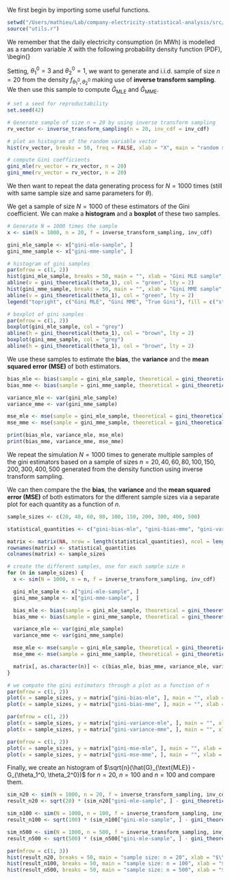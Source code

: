 We first begin by importing some useful functions.
```r
setwd("/Users/mathieu/Lab/company-electricity-statistical-analysis/src/")
source("utils.r")
```

We remember that the daily electricity consumption (in MWh) is modelled as a random variable $X$ with the following probability density function (PDF), 
\begin{\begin{equation}
  f_{\theta_1, \theta_2}(x) = 
  \begin{cases}
    \frac{\theta_1 \theta_2^{\theta_1}}{x^{\theta_1 + 1}}, &\quad x \geq \theta_2 \\
    0,                                                     &\quad \text{otherwise}
  \end{cases}
(\#eq:PDF)
\end{equation}}

Setting, $\theta_1^0 = 3$ and $\theta_2^0 = 1$, we want to generate and i.i.d. sample of size $n=20$ from the density $f_{\theta_1^0, \theta_2^0}$ making use of **inverse transform sampling**. 
We then use this sample to compute $\hat{G}_{\text{MLE}}$ and $\hat{G}_{\text{MME}}$.

```r
# set a seed for reproductability
set.seed(42)

# Generate sample of size n = 20 by using inverse transform sampling
rv_vector <- inverse_transform_sampling(n = 20, inv_cdf = inv_cdf)

# plot an histogram of the random variable vector
hist(rv_vector, breaks = 50, freq = FALSE, xlab = "X", main = "random sample")

# compute Gini coefficients
gini_mle(rv_vector = rv_vector, n = 20)
gini_mme(rv_vector = rv_vector, n = 20)
```

We then want to repeat the data generating process for $N = 1000$ times (still with same sample size and same parameters for $\theta$).

We get a sample of size $N = 1000$ of these estimators of the Gini coefficient.
We can make a **histogram** and a **boxplot** of these two samples.
```r
# Generate N = 1000 times the sample
x <- sim(N = 1000, n = 20, f = inverse_transform_sampling, inv_cdf)

gini_mle_sample <- x["gini-mle-sample", ]
gini_mme_sample <- x["gini-mme-sample", ]

# histogram of gini samples
par(mfrow = c(1, 2))
hist(gini_mle_sample, breaks = 50, main = "", xlab = "Gini MLE sample", col = "steelblue")
abline(v = gini_theoretical(theta_1), col = "green", lty = 2)
hist(gini_mme_sample, breaks = 50, main = "", xlab = "Gini MME sample", col = "red")
abline(v = gini_theoretical(theta_1), col = "green", lty = 2)
legend("topright", c("Gini MLE", "Gini MME", "True Gini"), fill = c("steelblue", "red", "green"))

# boxplot of gini samples
par(mfrow = c(1, 2))
boxplot(gini_mle_sample, col = "grey")
abline(h = gini_theoretical(theta_1), col = "brown", lty = 2)
boxplot(gini_mme_sample, col = "grey")
abline(h = gini_theoretical(theta_1), col = "brown", lty = 2)
```

We use these samples to estimate the **bias**, the **variance** and the **mean squared error (MSE)** of both estimators.
```r
bias_mle <- bias(sample = gini_mle_sample, theoretical = gini_theoretical(theta_1))
bias_mme <- bias(sample = gini_mme_sample, theoretical = gini_theoretical(theta_1))

variance_mle <- var(gini_mle_sample)
variance_mme <- var(gini_mme_sample)

mse_mle <- mse(sample = gini_mle_sample, theoretical = gini_theoretical(theta_1))
mse_mme <- mse(sample = gini_mme_sample, theoretical = gini_theoretical(theta_1))

print(bias_mle, variance_mle, mse_mle)
print(bias_mme, variance_mme, mse_mme)
```

We repeat the simulation $N = 1000$ times to generate multiple samples of the gini estimators based on a sample of sizes $n = 20, 40, 60, 80, 100, 150, 200, 300, 400, 500$ generated from the density function using inverse transform sampling.

We can then compare the the **bias**, the **variance** and the **mean squared error (MSE)** of both estimators for the different sample sizes via a separate plot for each quantity as a function of $n$.
```r
sample_sizes <- c(20, 40, 60, 80, 100, 150, 200, 300, 400, 500) 

statistical_quantities <- c("gini-bias-mle", "gini-bias-mme", "gini-variance-mle", "gini-variance-mme", "gini-mse-mle", "gini-mse-mme")

matrix <- matrix(NA, nrow = length(statistical_quantities), ncol = length(sample_sizes))
rownames(matrix) <- statistical_quantities
colnames(matrix) <- sample_sizes

# create the different samples, one for each sample size n
for (n in sample_sizes) {
  x <- sim(N = 1000, n = n, f = inverse_transform_sampling, inv_cdf)

  gini_mle_sample <- x["gini-mle-sample", ]
  gini_mme_sample <- x["gini-mme-sample", ]

  bias_mle <- bias(sample = gini_mle_sample, theoretical = gini_theoretical(theta_1))
  bias_mme <- bias(sample = gini_mme_sample, theoretical = gini_theoretical(theta_1))

  variance_mle <- var(gini_mle_sample)
  variance_mme <- var(gini_mme_sample)

  mse_mle <- mse(sample = gini_mle_sample, theoretical = gini_theoretical(theta_1))
  mse_mme <- mse(sample = gini_mme_sample, theoretical = gini_theoretical(theta_1))

  matrix[, as.character(n)] <- c(bias_mle, bias_mme, variance_mle, variance_mme, mse_mle, mse_mme)
}

# we compate the gini estimators through a plot as a function of n
par(mfrow = c(1, 2))
plot(x = sample_sizes, y = matrix["gini-bias-mle", ], main = "", xlab = "N", ylab = "Gini MLE biases", col = "steelblue")
plot(x = sample_sizes, y = matrix["gini-bias-mme", ], main = "", xlab = "N", ylab = "Gini MME biases", col = "red")

par(mfrow = c(1, 2))
plot(x = sample_sizes, y = matrix["gini-variance-mle", ], main = "", xlab = "N", ylab = "Gini MLE variances", col = "steelblue")
plot(x = sample_sizes, y = matrix["gini-variance-mme", ], main = "", xlab = "N", ylab = "Gini MME variances", col = "red")

par(mfrow = c(1, 2))
plot(x = sample_sizes, y = matrix["gini-mse-mle", ], main = "", xlab = "N", ylab = "Gini MLE Mean Squared Error", col = "steelblue")
plot(x = sample_sizes, y = matrix["gini-mse-mme", ], main = "", xlab = "N", ylab = "Gini MME Mean Squared Error", col = "red")
```

Finally, we create an histogram of $\sqrt{n}(\hat{G}_{\text{MLE}} - G_{\theta_1^0, \theta_2^0})$ for $n = 20$, $n = 100$ and $n = 100$ and compare them.
```r
sim_n20 <- sim(N = 1000, n = 20, f = inverse_transform_sampling, inv_cdf)
result_n20 <- sqrt(20) * (sim_n20["gini-mle-sample", ] - gini_theoretical(theta_1))

sim_n100 <- sim(N = 1000, n = 100, f = inverse_transform_sampling, inv_cdf)
result_n100 <- sqrt(100) * (sim_n100["gini-mle-sample", ] - gini_theoretical(theta_1))

sim_n500 <- sim(N = 1000, n = 500, f = inverse_transform_sampling, inv_cdf)
result_n500 <- sqrt(500) * (sim_n500["gini-mle-sample", ] - gini_theoretical(theta_1))

par(mfrow = c(1, 3))
hist(result_n20, breaks = 50, main = "sample size: n = 20", xlab = "$\\sqrt{n}(\\hat{G}_{\\text{MLE}} - G_{\\theta_1^0, \\theta_2^0} )$", col = "steelblue")
hist(result_n100, breaks = 50, main = "sample size: n = 100", xlab = "$\\{n}(\\hat{G}_{\\text{MLE}} - G_{\\theta_1^0, \\theta_2^0} )$", col = "steelblue")
hist(result_n500, breaks = 50, main = "sample size: n = 500", xlab = "$\\sqrt{n}(\\hat{G}_{\\text{MLE}} - G_{\\theta_1^0, \\theta_2^0} )$", col = "steelblue")
```